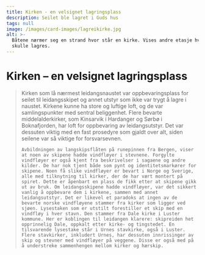 ```yaml
---
title: Kirken - en velsignet lagringsplass
description: Seilet ble lagret i Guds hus
tags: null
image: /images/card-images/lagreikirke.jpg
alt: >-
  Båtene nærmer seg en strand hvor står en kirke. Vises andre etasje hvor seilen
  skulle lagres.
---
```



# Kirken – en velsignet lagringsplass

<Blockquote
    quote='«Hele mannskapet skal følge seilet og all redskapen til kirken»'
    footer='Landevernsbolken, kapittel 14' />


<Container stil="initial side">
    Kirken som lå nærmest leidangsnaustet var oppbevaringsplass for seilet til leidangsskipet og annet utstyr som ikke var trygt å lagre i naustet. Kirkene kunne ha store og luftige loft, og de var samlingspunkter med sentral beliggenhet. 
    Flere bevarte middelalderkirker, som Kinsarvik i Hardanger og Sørbø i Boknafjorden, har loft for oppbevaring av leidangsutstyr. Det var dessuten viktig med en fast prosedyre som gjaldt over alt, siden seilene var så viktige for forsvarsevnen. 
    
    Avbildningen av langskipsflåten på runepinnen fra Bergen, viser at noen av skipene hadde vindfløyer i stevnene. Forgylte vindfløyer er også kjent fra beskrivelser i sagaene og andre kilder. De har nok tjent både som pynt og identitetsmarkører for skipene. Noen få slike vindfløyer er bevart i Norge og Sverige, alle med tilknytning til kirker, der de har vært montert på spiret. Dette er åpenbart en plass de fikk etter at skipene gikk ut av bruk. Om leidangsskipene hadde vindfløyer, var det sikkert vanlig å oppbevare dem i kirkene, sammen med annet leidangsutstyr. Det er likevel et paradoks at ingen av de bevarte norske vindfløyene stammer fra kirker som ligger ved sjøen. Lysestaken som er utstilt forestiller et skip med en vindfløy i hver stavn. Den stammer fra Dale kirke i Luster kommune. Her er koblingen til leidangen klarere: skipreiden het opprinnelig Dale, oppkalt etter kirke- og tingstedet. En tilsvarende lysestake står i Urnes stavkirke, også i Luster. Flere stavkirker, inkludert Urnes, har dessuten innrissinger av skip og stevner med vindfløyer på veggene. Disse er også med på å understreke sammenhengen mellom kirker og hærskip.
</Container>

<Figure
    image="/images/landevernsbolken/Bf_MA_58_Ck_766.jpg"
    title="Lysestake av jern formet som et langskip, fra Dale kirke, Luster"
    alt="Lysestake av jern formet som et langskip"
    href="https://digitaltmuseum.no/0210112499833/kirkekunst"
>
</Figure>
